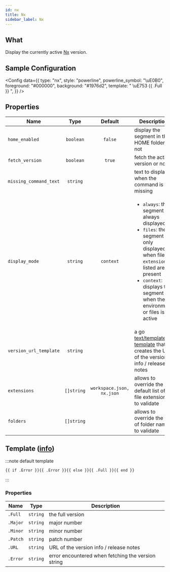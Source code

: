 ```yaml
---
id: nx
title: Nx
sidebar_label: Nx
---
```


## What

Display the currently active [Nx][nx-docs] version.

## Sample Configuration


<Config
  data={{
    type: "nx",
    style: "powerline",
    powerline_symbol: "\uE0B0",
    foreground: "#000000",
    background: "#1976d2",
    template: " \uE753 {{ .Full }} ",
  }}
/>

## Properties

| Name                   | Type       | Default                   | Description                                                                                                                                                                                                                          |
| ---------------------- | :--------: | :-----------------------: | ------------------------------------------------------------------------------------------------------------------------------------------------------------------------------------------------------------------------------------ |
| `home_enabled`         | `boolean`  | `false`                   | display the segment in the HOME folder or not                                                                                                                                                                                        |
| `fetch_version`        | `boolean`  | `true`                    | fetch the active version or not                                                                                                                                                                                                      |
| `missing_command_text` | `string`   |                           | text to display when the command is missing                                                                                                                                                                                          |
| `display_mode`         | `string`   | `context`                 | <ul><li>`always`: the segment is always displayed</li><li>`files`: the segment is only displayed when file `extensions` listed are present</li><li>`context`: displays the segment when the environment or files is active</li></ul> |
| `version_url_template` | `string`   |                           | a go [text/template][go-text-template] [template][templates] that creates the URL of the version info / release notes                                                                                                                |
| `extensions`           | `[]string` | `workspace.json, nx.json` | allows to override the default list of file extensions to validate                                                                                                                                                                   |
| `folders`              | `[]string` |                           | allows to override the list of folder names to validate                                                                                                                                                                              |

## Template ([info][templates])

:::note default template

```template
{{ if .Error }}{{ .Error }}{{ else }}{{ .Full }}{{ end }}
```

:::

### Properties

| Name     | Type     | Description                                        |
| -------- | -------- | -------------------------------------------------- |
| `.Full`  | `string` | the full version                                   |
| `.Major` | `string` | major number                                       |
| `.Minor` | `string` | minor number                                       |
| `.Patch` | `string` | patch number                                       |
| `.URL`   | `string` | URL of the version info / release notes            |
| `.Error` | `string` | error encountered when fetching the version string |

[go-text-template]: https://golang.org/pkg/text/template/
[templates]: /docs/configuration/templates
[nx-docs]: https://nx.dev
